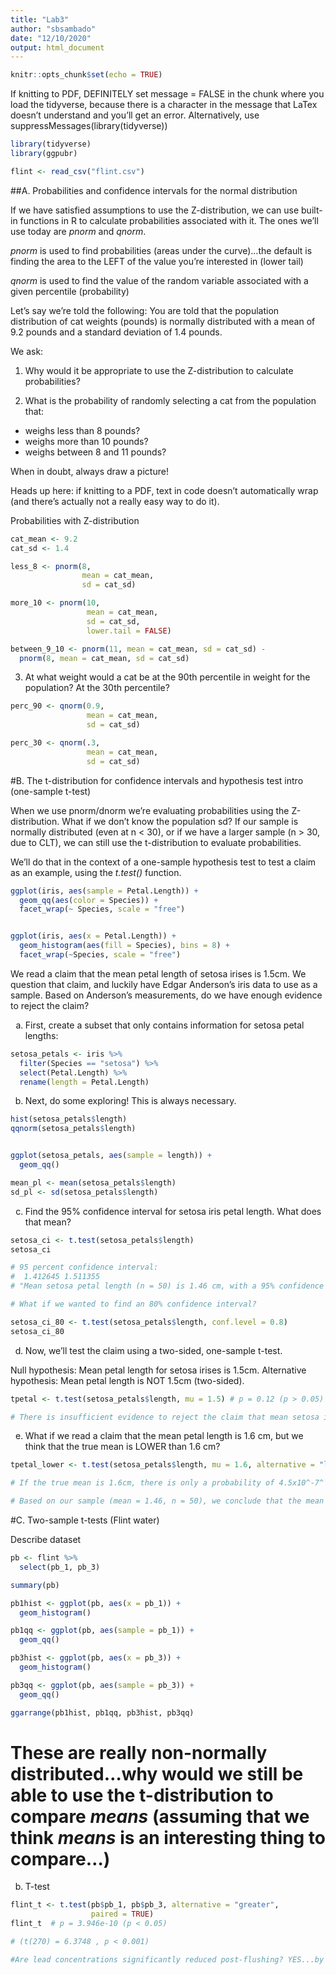```yaml
---
title: "Lab3"
author: "sbsambado"
date: "12/10/2020"
output: html_document
---
```


```r
knitr::opts_chunk$set(echo = TRUE)


```

If knitting to PDF, DEFINITELY set message = FALSE in the chunk where you load the tidyverse, because there is a character in the message that LaTex doesn't understand and you'll get an error. Alternatively, use suppressMessages(library(tidyverse))

```r

library(tidyverse)
library(ggpubr)

flint <- read_csv("flint.csv")

```

##A. Probabilities and confidence intervals for the normal distribution

If we have satisfied assumptions to use the Z-distribution, we can use built-in functions in R to calculate probabilities associated with it. The ones we'll use today are *pnorm* and *qnorm*. 

*pnorm* is used to find probabilities (areas under the curve)...the default is finding the area to the LEFT of the value you're interested in (lower tail)

*qnorm* is used to find the value of the random variable associated with a given percentile (probability)

Let's say we're told the following: You are told that the population distribution of cat weights (pounds) is normally distributed with a mean of 9.2 pounds and a standard deviation of 1.4 pounds. 

We ask:

1. Why would it be appropriate to use the Z-distribution to calculate probabilities? 

2. What is the probability of randomly selecting a cat from the population that:

- weighs less than 8 pounds?
- weighs more than 10 pounds? 
- weighs between 8 and 11 pounds?

When in doubt, always draw a picture!

Heads up here: if knitting to a PDF, text in code doesn't automatically wrap (and there's actually not a really easy way to do it).


Probabilities with Z-distribution
```r


cat_mean <- 9.2
cat_sd <- 1.4

less_8 <- pnorm(8, 
                mean = cat_mean,
                sd = cat_sd)

more_10 <- pnorm(10,
                 mean = cat_mean,
                 sd = cat_sd, 
                 lower.tail = FALSE)

between_9_10 <- pnorm(11, mean = cat_mean, sd = cat_sd) -
  pnorm(8, mean = cat_mean, sd = cat_sd)
```

3. At what weight would a cat be at the 90th percentile in weight for the population? At the 30th percentile?

```r

perc_90 <- qnorm(0.9,
                 mean = cat_mean,
                 sd = cat_sd)

perc_30 <- qnorm(.3, 
                 mean = cat_mean,
                 sd = cat_sd)
```


#B. The t-distribution for confidence intervals and hypothesis test intro (one-sample t-test)

When we use pnorm/dnorm we're evaluating probabilities using the Z-distribution. What if we don't know the population sd? If our sample is normally distributed (even at n < 30), or if we have a larger sample (n > 30, due to CLT), we can still use the t-distribution to evaluate probabilities. 

We'll do that in the context of a one-sample hypothesis test to test a claim as an example, using the *t.test()* function. 


```r


ggplot(iris, aes(sample = Petal.Length)) +
  geom_qq(aes(color = Species)) +
  facet_wrap(~ Species, scale = "free")


ggplot(iris, aes(x = Petal.Length)) +
  geom_histogram(aes(fill = Species), bins = 8) +
  facet_wrap(~Species, scale = "free")

```
We read a claim that the mean petal length of setosa irises is 1.5cm. We question that claim, and luckily have Edgar Anderson's iris data to use as a sample. Based on Anderson's measurements, do we have enough evidence to reject the claim? 


a. First, create a subset that only contains information for setosa petal lengths:

```r

setosa_petals <- iris %>% 
  filter(Species == "setosa") %>% 
  select(Petal.Length) %>% 
  rename(length = Petal.Length)
```


b. Next, do some exploring! This is always necessary.
```r

hist(setosa_petals$length)
qqnorm(setosa_petals$length)


ggplot(setosa_petals, aes(sample = length)) +
  geom_qq()

mean_pl <- mean(setosa_petals$length)
sd_pl <- sd(setosa_petals$length)
```

c. Find the 95% confidence interval for setosa iris petal length. What does that mean?

```r


setosa_ci <- t.test(setosa_petals$length)
setosa_ci

# 95 percent confidence interval:
#  1.412645 1.511355
# "Mean setosa petal length (n = 50) is 1.46 cm, with a 95% confidence interval of [1.41, 1.51] cm." 

# What if we wanted to find an 80% confidence interval?

setosa_ci_80 <- t.test(setosa_petals$length, conf.level = 0.8)
setosa_ci_80
```

d. Now, we'll test the claim using a two-sided, one-sample t-test.

Null hypothesis: Mean petal length for setosa irises is 1.5cm.
Alternative hypothesis: Mean petal length is NOT 1.5cm (two-sided).

```r

tpetal <- t.test(setosa_petals$length, mu = 1.5) # p = 0.12 (p > 0.05)

# There is insufficient evidence to reject the claim that mean setosa iris petal length is 1.5 cm (t(49) = -1.55, p = 0.13)
```

e. What if we read a claim that the mean petal length is 1.6 cm, but we think that the true mean is LOWER than 1.6 cm?

```r

tpetal_lower <- t.test(setosa_petals$length, mu = 1.6, alternative = "less") # p 4.5e-07 ( p < 0.05)

# If the true mean is 1.6cm, there is only a probability of 4.5x10^-7^ that a sample (n = 50) drawn from that population would have a mean of OUR sample mean (1.462cm) or less by random chance...it's more likely that the claim is wrong, and that the true mean is actually lower. 

# Based on our sample (mean = 1.46, n = 50), we conclude that the mean petal length for setosa irises is lower than the claim of 1.6 cm (t(49) = -5.6, p < 0.001).


```


#C. Two-sample t-tests (Flint water)

Describe dataset
```r


pb <- flint %>% 
  select(pb_1, pb_3)

summary(pb)

pb1hist <- ggplot(pb, aes(x = pb_1)) +
  geom_histogram()

pb1qq <- ggplot(pb, aes(sample = pb_1)) +
  geom_qq()

pb3hist <- ggplot(pb, aes(x = pb_3)) +
  geom_histogram()

pb3qq <- ggplot(pb, aes(sample = pb_3)) +
  geom_qq()

ggarrange(pb1hist, pb1qq, pb3hist, pb3qq)
```

# These are really non-normally distributed...why would we still be able to use the t-distribution to compare *means* (assuming that we think *means* is an interesting thing to compare...)

b. T-test
```r

flint_t <- t.test(pb$pb_1, pb$pb_3, alternative = "greater",
                  paired = TRUE)
flint_t  # p = 3.946e-10 (p < 0.05)

# (t(270) = 6.3748 , p < 0.001)

#Are lead concentrations significantly reduced post-flushing? YES...by a LOT. Post-flushing Pb concentrations are significantly lower than pre-flushing concentrations.



```

